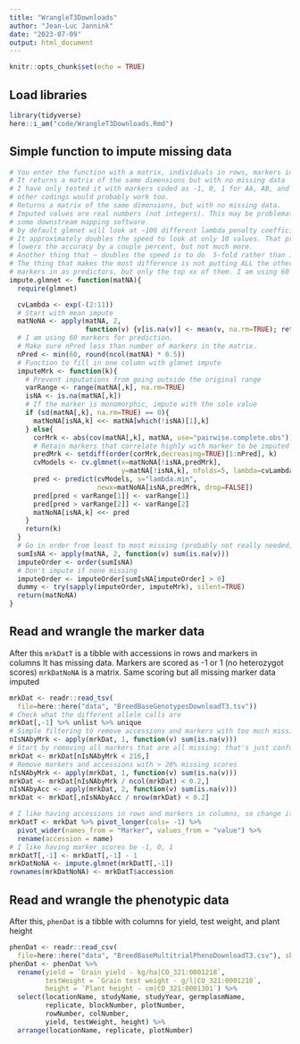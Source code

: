 ```yaml
---
title: "WrangleT3Downloads"
author: "Jean-Luc Jannink"
date: "2023-07-09"
output: html_document
---
```


```r
knitr::opts_chunk$set(echo = TRUE)
```

## Load libraries
```r
library(tidyverse)
here::i_am("code/WrangleT3Downloads.Rmd")
```

## Simple function to impute missing data
```r
# You enter the function with a matrix, individuals in rows, markers in columns
# It returns a matrix of the same dimensions but with no missing data
# I have only tested it with markers coded as -1, 0, 1 for AA, AB, and BB, but
# other codings would probably work too.
# Returns a matrix of the same dimensions, but with no missing data.
# Imputed values are real numbers (not integers). This may be problematic for
# some downstream mapping software.
# by default glmnet will look at ~100 different lambda penalty coefficients.
# It approximately doubles the speed to look at only 10 values. That probably
# lowers the accuracy by a couple percent, but not much more.
# Another thing that ~ doubles the speed is to do  5-fold rather than 10-fold cv
# The thing that makes the most difference is not putting ALL the other
# markers in as predictors, but only the top xx of them. I am using 60 now.
impute.glmnet <- function(matNA){
  require(glmnet)

  cvLambda <- exp(-(2:11))
  # Start with mean impute
  matNoNA <- apply(matNA, 2, 
                   function(v) {v[is.na(v)] <- mean(v, na.rm=TRUE); return(v)})
  # I am using 60 markers for prediction.
  # Make sure nPred less than number of markers in the matrix.
  nPred <- min(60, round(ncol(matNA) * 0.5))
  # Function to fill in one column with glmnet impute
  imputeMrk <- function(k){
    # Prevent imputations from going outside the original range
    varRange <- range(matNA[,k], na.rm=TRUE)
    isNA <- is.na(matNA[,k])
    # If the marker is monomorphic, impute with the sole value
    if (sd(matNA[,k], na.rm=TRUE) == 0){
      matNoNA[isNA,k] <<- matNA[which(!isNA)[1],k] 
    } else{
      corMrk <- abs(cov(matNA[,k], matNA, use="pairwise.complete.obs"))
      # Retain markers that correlate highly with marker to be imputed
      predMrk <- setdiff(order(corMrk,decreasing=TRUE)[1:nPred], k)
      cvModels <- cv.glmnet(x=matNoNA[!isNA,predMrk], 
                            y=matNA[!isNA,k], nfolds=5, lambda=cvLambda)
      pred <- predict(cvModels, s="lambda.min", 
                      newx=matNoNA[isNA,predMrk, drop=FALSE])
      pred[pred < varRange[1]] <- varRange[1]
      pred[pred > varRange[2]] <- varRange[2]
      matNoNA[isNA,k] <<- pred
    }
    return(k)
  }
  # Go in order from least to most missing (probably not really needed)
  sumIsNA <- apply(matNA, 2, function(v) sum(is.na(v)))
  imputeOrder <- order(sumIsNA)
  # Don't impute if none missing
  imputeOrder <- imputeOrder[sumIsNA[imputeOrder] > 0]
  dummy <- try(sapply(imputeOrder, imputeMrk), silent=TRUE)
  return(matNoNA)
}
```

## Read and wrangle the marker data  
After this `mrkDatT` is a tibble with accessions in rows and markers in columns
It has missing data. Markers are scored as -1 or 1 (no heterozygot scores)
`mrkDatNoNA` is a matrix. Same scoring but all missing marker data imputed
```r
mrkDat <- readr::read_tsv(
  file=here::here("data", "BreedBaseGenotypesDownloadT3.tsv"))
# Check what the different allele calls are
mrkDat[,-1] %>% unlist %>% unique
# Simple filtering to remove accessions and markers with too much missing data
nIsNAbyMrk <- apply(mrkDat, 1, function(v) sum(is.na(v)))
# Start by removing all markers that are all missing: that's just confusing
mrkDat <- mrkDat[nIsNAbyMrk < 216,]
# Remove markers and accessions with > 20% missing scores
nIsNAbyMrk <- apply(mrkDat, 1, function(v) sum(is.na(v)))
mrkDat <- mrkDat[nIsNAbyMrk / ncol(mrkDat) < 0.2,]
nIsNAbyAcc <- apply(mrkDat, 2, function(v) sum(is.na(v)))
mrkDat <- mrkDat[,nIsNAbyAcc / nrow(mrkDat) < 0.2]

# I like having accessions in rows and markers in columns, so change it
mrkDatT <- mrkDat %>% pivot_longer(cols= -1) %>% 
  pivot_wider(names_from = "Marker", values_from = "value") %>% 
  rename(accession = name)
# I like having marker scores be -1, 0, 1
mrkDatT[,-1] <- mrkDatT[,-1] - 1
mrkDatNoNA <- impute.glmnet(mrkDatT[,-1])
rownames(mrkDatNoNA) <- mrkDatT$accession
```

## Read and wrangle the phenotypic data  
After this, `phenDat` is a tibble with columns for yield, test weight, and
plant height
```r
phenDat <- readr::read_csv(
  file=here::here("data", "BreedBaseMultitrialPhenoDownloadT3.csv"), skip=3)
phenDat <- phenDat %>% 
  rename(yield = `Grain yield - kg/ha|CO_321:0001218`,
         testWeight = `Grain test weight - g/l|CO_321:0001210`,
         height = `Plant height - cm|CO_321:0001301`) %>% 
  select(locationName, studyName, studyYear, germplasmName,
         replicate, blockNumber, plotNumber,
         rowNumber, colNumber,
         yield, testWeight, height) %>%
  arrange(locationName, replicate, plotNumber)
```

